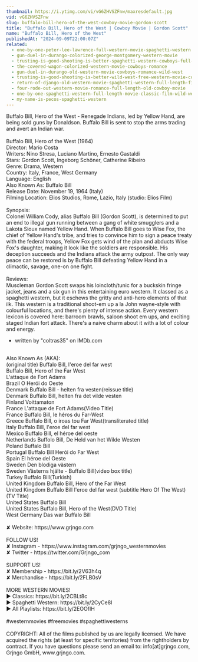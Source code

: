 ```yaml
---
thumbnail: https://i.ytimg.com/vi/vG6ZHVSZFnw/maxresdefault.jpg
vid: vG6ZHVSZFnw
slug: buffalo-bill-hero-of-the-west-cowboy-movie-gordon-scott
title: "Buffalo Bill, Hero of the West | Cowboy Movie | Gordon Scott"
name: "Buffalo Bill, Hero of the West"
publishedAt: "2024-09-09T22:00:07Z"
related:
  - one-by-one-peter-lee-lawrence-full-western-movie-spaghetti-western
  - gun-duel-in-durango-colorized-george-montgomery-western-movie
  - trusting-is-good-shooting-is-better-spaghetti-western-cowboys-full-western
  - the-covered-wagon-colorized-western-movie-cowboys-romance
  - gun-duel-in-durango-old-western-movie-cowboys-romance-wild-west
  - trusting-is-good-shooting-is-better-wild-west-free-western-movie-cowboys-english
  - return-of-django-old-western-movie-spaghetti-western-full-length-film-wild-west
  - four-rode-out-western-movie-romance-full-length-old-cowboy-movie
  - one-by-one-spaghetti-western-full-length-movie-classic-film-wild-west-cowboys
  - my-name-is-pecos-spaghetti-western
---
```


Buffalo Bill, Hero of the West - Renegade Indians, led by Yellow Hand, are being sold guns by Donaldson. Buffalo Bill is sent to stop the arms trading and avert an Indian war.<br />
<br />
Buffalo Bill, Hero of the West (1964)<br />
Director: Mario Costa<br />
Writers: Nino Stresa, Luciano Martino, Ernesto Gastaldi<br />
Stars: Gordon Scott, Ingeborg Schöner, Catherine Ribeiro<br />
Genre: Drama, Western<br />
Country: Italy, France, West Germany<br />
Language: English<br />
Also Known As: Buffalo Bill<br />
Release Date: November 19, 1964 (Italy)<br />
Filming Location: Elios Studios, Rome, Lazio, Italy (studio: Elios Film)<br />
<br />
Synopsis:<br />
Colonel William Cody, alias Buffalo Bill (Gordon Scott), is determined to put an end to illegal gun running between a gang of white smugglers and a Lakota Sioux named Yellow Hand. When Buffalo Bill goes to Wise Fox, the chief of Yellow Hand's tribe, and tries to convince him to sign a peace treaty with the federal troops, Yellow Fox gets wind of the plan and abducts Wise Fox's daughter, making it look like the soldiers are responsible. His deception succeeds and the Indians attack the army outpost. The only way peace can be restored is by Buffalo Bill defeating Yellow Hand in a climactic, savage, one-on one fight.<br />
<br />
Reviews:<br />
Muscleman Gordon Scott swaps his loincloth/tunic for a buckskin fringe jacket, jeans and a six gun in this entertaining euro western. It classed as a spaghetti western, but it eschews the gritty and anti-hero elements of that ilk. This western is a traditional shoot-em up a la John wayne-style with colourful locations, and there's plenty of intense action. Every western lexicon is covered here: barroom brawls, saloon shoot em ups, and exciting staged Indian fort attack. There's a naive charm about it with a lot of colour and energy.<br />
- written by "coltras35" on IMDb.com<br />
<br />
Also Known As (AKA):<br />
(original title) Buffalo Bill, l'eroe del far west<br />
Buffalo Bill, Hero of the Far West<br />
L'attaque de Fort Adams<br />
Brazil O Herói do Oeste<br />
Denmark Buffalo Bill - helten fra vesten(reissue title)<br />
Denmark Buffalo Bill, helten fra det vilde vesten<br />
Finland Voittamaton<br />
France L'attaque de Fort Adams(Video Title)<br />
France Buffalo Bill, le héros du Far-West<br />
Greece Buffalo Bill, o iroas tou Far West(transliterated title)<br />
Italy Buffalo Bill, l'eroe del far west<br />
Mexico Buffalo Bill, el héroe del oeste<br />
Netherlands Buffolo Bill, De Held van het Wilde Westen<br />
Poland Buffalo Bill<br />
Portugal Buffalo Bill Herói do Far West<br />
Spain El héroe del Oeste<br />
Sweden Den blodiga västern<br />
Sweden Västerns hjälte - Buffalo Bill(video box title)<br />
Turkey Buffalo Bill(Turkish)<br />
United Kingdom Buffalo Bill, Hero of the Far West<br />
United Kingdom Buffalo Bill l'eroe del far west (subtitle Hero Of The West)(TV Title)<br />
United States Buffalo Bill<br />
United States Buffalo Bill, Hero of the West(DVD Title)<br />
West Germany Das war Buffalo Bill<br />
<br />
✘ Website: https://www.grjngo.com<br />
<br />
FOLLOW US!<br />
✘ Instagram - https://www.instagram.com/grjngo_westernmovies<br />
✘ Twitter - https://twitter.com/Grjngo_com<br />
<br />
SUPPORT US!<br />
✘ Membership - https://bit.ly/2V63h4q<br />
✘ Merchandise - https://bit.ly/2FLB0sV<br />
<br />
MORE WESTERN MOVIES! <br />
► Classics: https://bit.ly/2CBLt8c <br />
► Spaghetti Western: https://bit.ly/2CyCe8I <br />
► All Playlists: https://bit.ly/2EOOfIH <br />
<br />
#westernmovies #freemovies #spaghettiwesterns<br />
<br />
COPYRIGHT: All of the films published by us are legally licensed. We have acquired the rights (at least for specific territories) from the rightholders by contract. If you have questions please send an email to: info[at]grjngo.com, Grjngo GmbH, www.grjngo.com.